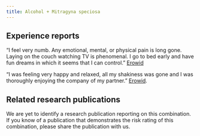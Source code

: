 ---
title: Alcohol + Mitragyna speciosa
---
## Experience reports

“I feel very numb. Any emotional, mental, or physical pain is long gone. Laying on the couch watching TV is phenomenal. I go to bed early and have fun dreams in which it seems that I can control.” [Erowid](https://erowid.org/experiences/exp.php?ID=55241)

“I was feeling very happy and relaxed, all my shakiness was gone and I was thoroughly enjoying the company of my partner.” [Erowid](https://erowid.org/experiences/exp.php?ID=115122).

## Related research publications

We are yet to identify a research publication reporting on this combination. If you know of a publication that demonstrates the risk rating of this combination, please share the publication with us.

